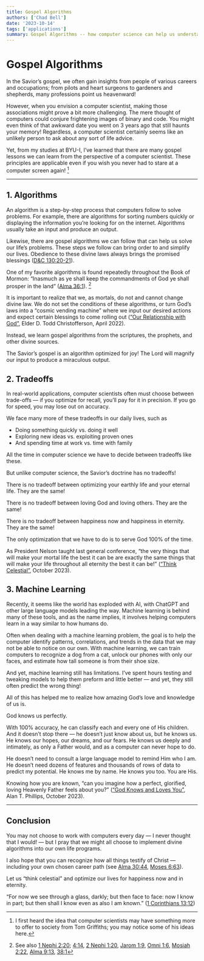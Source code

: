 ```yaml
---
title: Gospel Algorithms
authors: ['Chad Bell']
date: '2023-10-14'
tags: ['applications']
summary: Gospel Algorithms -- how computer science can help us understand the gospel of Jesus Christ. 
---
```


# Gospel Algorithms

In the Savior’s gospel, we often gain insights from people of various careers and occupations; from pilots and heart surgeons to gardeners and shepherds, many professions point us heavenward!

However, when you envision a computer scientist, making those associations might prove a bit more challenging. The mere thought of computers could conjure frightening images of binary and code. You might even think of that awkward date you went on 3 years ago that still haunts your memory! Regardless, a computer scientist certainly seems like an unlikely person to ask about any sort of life advice.

Yet, from my studies at BYU-I, I’ve learned that there are many gospel lessons we can learn from the perspective of a computer scientist. These principles are applicable even if you wish you never had to stare at a computer screen again! [^1]


---

## 1. Algorithms

An algorithm is a step-by-step process that computers follow to solve problems. For example, there are algorithms for sorting numbers quickly or displaying the information you’re looking for on the internet. Algorithms usually take an input and produce an output.

Likewise, there are gospel algorithms we can follow that can help us solve our life’s problems. These steps we follow can bring order to and simplify our lives. Obedience to these divine laws always brings the promised blessings ([D&C 130:20-21](https://www.churchofjesuschrist.org/study/scriptures/dc-testament/dc/130.20-21?lang=eng#p20)). 

One of my favorite algorithms is found repeatedly throughout the Book of Mormon: “Inasmuch as ye shall keep the commandments of God ye shall prosper in the land” ([Alma 36:1](https://www.churchofjesuschrist.org/study/scriptures/bofm/alma/36.1?lang=eng#p1)). [^2]

It is important to realize that we, as mortals, do not and cannot change divine law. We do not set the conditions of these algorithms, or turn God’s laws into a “cosmic vending machine” where we input our desired actions and expect certain blessings to come rolling out ([“Our Relationship with God”](https://www.churchofjesuschrist.org/study/general-conference/2022/04/41christofferson?lang=eng&id=p4#p4), Elder D. Todd Christofferson, April 2022). 

Instead, we learn gospel algorithms from the scriptures, the prophets, and other divine sources.

The Savior’s gospel is an algorithm optimized for joy! The Lord will magnify our input to produce a miraculous output.

## 2. Tradeoffs

In real-world applications, computer scientists often must choose between trade-offs — if you optimize for recall, you’ll pay for it in precision. If you go for speed, you may lose out on accuracy.

We face many more of these tradeoffs in our daily lives, such as
- Doing something quickly vs. doing it well
- Exploring new ideas vs. exploiting proven ones
- And spending time at work vs. time with family

All the time in computer science we have to decide between tradeoffs like these.

But unlike computer science, the Savior’s doctrine has no tradeoffs!

There is no tradeoff between optimizing your earthly life and your eternal life. They are the same!

There is no tradeoff between loving God and loving others. They are the same!

There is no tradeoff between happiness now and happiness in eternity. They are the same!

The only optimization that we have to do is to serve God 100% of the time.

As President Nelson taught last general conference, “the very things that will make your mortal life the best it can be are exactly the same things that will make your life throughout all eternity the best it can be!” ([“Think Celestial”](https://www.churchofjesuschrist.org/study/general-conference/2023/10/51nelson?lang=eng&id=p7#p7), October 2023).

## 3. Machine Learning

Recently, it seems like the world has exploded with AI, with ChatGPT and other large language models leading the way. Machine learning is behind many of these tools, and as the name implies, it involves helping computers learn in a way similar to how humans do.

Often when dealing with a machine learning problem, the goal is to help the computer identify patterns, correlations, and trends in the data that we may not be able to notice on our own. With machine learning, we can train computers to recognize a dog from a cat, unlock our phones with only our faces, and estimate how tall someone is from their shoe size.

And yet, machine learning still has limitations. I’ve spent hours testing and tweaking models to help them preform and little better — and yet, they still often predict the wrong thing!

All of this has helped me to realize how amazing God’s love and knowledge of us is.

God knows us perfectly.

With 100% accuracy, he can classify each and every one of His children. And it doesn’t stop there — he doesn’t just know about us, but he knows us. He knows our hopes, our dreams, and our fears. He knows us deeply and intimately, as only a Father would, and as a computer can never hope to do.

He doesn’t need to consult a large language model to remind Him who I am. He doesn’t need dozens of features and thousands of rows of data to predict my potential. He knows me by name. He knows you too. You are His.

Knowing how you are known, “can you imagine how a perfect, glorified, loving Heavenly Father feels about you?” ([“God Knows and Loves You”](https://www.churchofjesuschrist.org/study/general-conference/2023/10/27phillips?lang=eng&id=p14#p14
), Alan T. Phillips, October 2023).

---

## Conclusion

You may not choose to work with computers every day — I never thought that I would! — but I pray that we might all choose to implement divine algorithms into our own life programs. 

I also hope that you can recognize how all things testify of Christ — including your own chosen career path (see [Alma 30:44](https://www.churchofjesuschrist.org/study/scriptures/bofm/alma/30.44?lang=eng#p44), [Moses 6:63](https://www.churchofjesuschrist.org/study/scriptures/pgp/moses/6.63?lang=eng#p63)).

Let us “think celestial” and optimize our lives for happiness now and in eternity.

“For now we see through a glass, darkly; but then face to face: now I know in part; but then shall I know even as also I am known.” ([1 Corinthians 13:12](https://www.churchofjesuschrist.org/study/scriptures/nt/1-cor/13.12?lang=eng#p12))


[^1]: I first heard the idea that computer scientists may have something more to offer to society from Tom Griffiths; you may notice some of his ideas here. 
[^2]: See also [1 Nephi 2:20](https://www.churchofjesuschrist.org/study/scriptures/bofm/1-ne/2.20?lang=eng#p20); [4:14](https://www.churchofjesuschrist.org/study/scriptures/bofm/1-ne/4.14?lang=eng#p14), [2 Nephi 1:20](https://www.churchofjesuschrist.org/study/scriptures/bofm/2-ne/1.20?lang=eng#p20), [Jarom 1:9](https://www.churchofjesuschrist.org/study/scriptures/bofm/jarom/1.9?lang=eng#p9), [Omni 1:6](https://www.churchofjesuschrist.org/study/scriptures/bofm/omni/1.6?lang=eng#p6), [Mosiah 2:22](https://www.churchofjesuschrist.org/study/scriptures/bofm/mosiah/2.22?lang=eng#p22), [Alma 9:13](https://www.churchofjesuschrist.org/study/scriptures/bofm/alma/9.13?lang=eng#p13), [38:1](https://www.churchofjesuschrist.org/study/scriptures/bofm/alma/38.1?lang=eng#p1)
